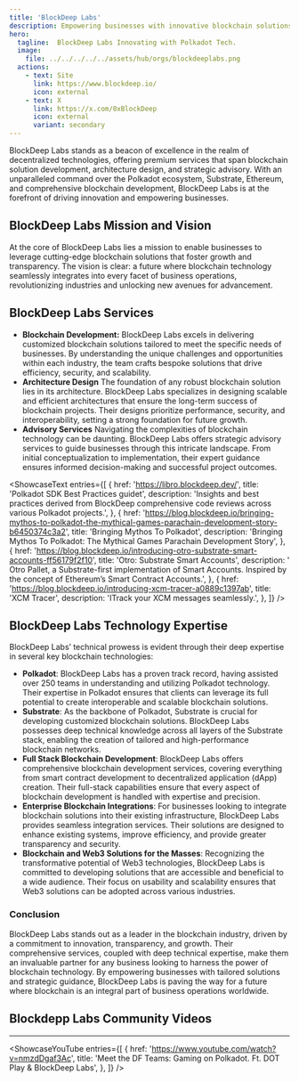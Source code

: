 ```yaml
---
title: 'BlockDeep Labs'
description: Empowering businesses with innovative blockchain solutions, expert architecture design, and strategic advisory services. Leading in Polkadot and Substrate.
hero:
  tagline:  BlockDeep Labs Innovating with Polkadot Tech.
  image: 
    file: ../../../../../assets/hub/orgs/blockdeeplabs.png
  actions:
    - text: Site
      link: https://www.blockdeep.io/
      icon: external
    - text: X
      link: https://x.com/0xBlockDeep
      icon: external
      variant: secondary
---
```



BlockDeep Labs stands as a beacon of excellence in the realm of decentralized technologies, offering premium services that span blockchain solution development, architecture design, and strategic advisory. With an unparalleled command over the Polkadot ecosystem, Substrate, Ethereum, and comprehensive blockchain development, BlockDeep Labs is at the forefront of driving innovation and empowering businesses.

## BlockDeep Labs Mission and Vision
At the core of BlockDeep Labs lies a mission to enable businesses to leverage cutting-edge blockchain solutions that foster growth and transparency. The vision is clear: a future where blockchain technology seamlessly integrates into every facet of business operations, revolutionizing industries and unlocking new avenues for advancement.

## BlockDeep Labs Services
- **Blockchain Development:** BlockDeep Labs excels in delivering customized blockchain solutions tailored to meet the specific needs of businesses. By understanding the unique challenges and opportunities within each industry, the team crafts bespoke solutions that drive efficiency, security, and scalability.
- **Architecture Design**
The foundation of any robust blockchain solution lies in its architecture. BlockDeep Labs specializes in designing scalable and efficient architectures that ensure the long-term success of blockchain projects. Their designs prioritize performance, security, and interoperability, setting a strong foundation for future growth.
- **Advisory Services**
Navigating the complexities of blockchain technology can be daunting. BlockDeep Labs offers strategic advisory services to guide businesses through this intricate landscape. From initial conceptualization to implementation, their expert guidance ensures informed decision-making and successful project outcomes.

<ShowcaseText
  entries={[
        {
      href: 'https://libro.blockdeep.dev/',
      title: 'Polkadot SDK Best Practices guidet',
      description: 'Insights and best practices derived from BlockDeep comprehensive code reviews across various Polkadot projects.',
    },
        {
      href: 'https://blog.blockdeep.io/bringing-mythos-to-polkadot-the-mythical-games-parachain-development-story-b6450374c3a2',
      title: 'Bringing Mythos To Polkadot',
      description: 'Bringing Mythos To Polkadot: The Mythical Games Parachain Development Story',
    },
    {
      href: 'https://blog.blockdeep.io/introducing-otro-substrate-smart-accounts-ff56179f2f10',
      title: 'Otro: Substrate Smart Accounts',
      description: ' Otro Pallet, a Substrate-first implementation of Smart Accounts. Inspired by the concept of Ethereum’s Smart Contract Accounts.',
    },
              {
      href: 'https://blog.blockdeep.io/introducing-xcm-tracer-a0889c1397ab',
      title: 'XCM Tracer',
      description: 'ITrack your XCM messages seamlessly.',
    },
  ]}
/>


## BlockDeep Labs Technology Expertise
BlockDeep Labs’ technical prowess is evident through their deep expertise in several key blockchain technologies:
- **Polkadot**: BlockDeep Labs has a proven track record, having assisted over 250 teams in understanding and utilizing Polkadot technology. Their expertise in Polkadot ensures that clients can leverage its full potential to create interoperable and scalable blockchain solutions.
- **Substrate**: As the backbone of Polkadot, Substrate is crucial for developing customized blockchain solutions. BlockDeep Labs possesses deep technical knowledge across all layers of the Substrate stack, enabling the creation of tailored and high-performance blockchain networks.
- **Full Stack Blockchain Development**: BlockDeep Labs offers comprehensive blockchain development services, covering everything from smart contract development to decentralized application (dApp) creation. Their full-stack capabilities ensure that every aspect of blockchain development is handled with expertise and precision.
- **Enterprise Blockchain Integrations**: For businesses looking to integrate blockchain solutions into their existing infrastructure, BlockDeep Labs provides seamless integration services. Their solutions are designed to enhance existing systems, improve efficiency, and provide greater transparency and security.
- **Blockchain and Web3 Solutions for the Masses**: Recognizing the transformative potential of Web3 technologies, BlockDeep Labs is committed to developing solutions that are accessible and beneficial to a wide audience. Their focus on usability and scalability ensures that Web3 solutions can be adopted across various industries.

### Conclusion
BlockDeep Labs stands out as a leader in the blockchain industry, driven by a commitment to innovation, transparency, and growth. Their comprehensive services, coupled with deep technical expertise, make them an invaluable partner for any business looking to harness the power of blockchain technology. By empowering businesses with tailored solutions and strategic guidance, BlockDeep Labs is paving the way for a future where blockchain is an integral part of business operations worldwide.

## Blockdepp Labs Community Videos
----------------
<ShowcaseYouTube
  entries={[
          {
      href: 'https://www.youtube.com/watch?v=nmzdDgaf3Ac',
      title: 'Meet the DF Teams: Gaming on Polkadot. Ft. DOT Play & BlockDeep Labs',
     },
  ]}
/>